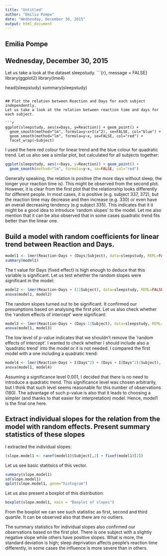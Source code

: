 ```yaml
---
title: "Untitled"
author: "Emilia Pompe"
date: "Wednesday, December 30, 2015"
output: html_document
---
```


## Emilia Pompe
## Wednesday, December 30, 2015

Let us take a look at the dataset sleepstudy.
```{r}, message = FALSE}
library(ggplot2)
library(lme4)

head(sleepstudy)
summary(sleepstudy)
```

## Plot the relation between Reaction and Days for each subject independently.
Let us take a look at the relation between reaction time and days for each subject.

```r
ggplot(sleepstudy, aes(x=Days, y=Reaction)) + geom_point() + 
  geom_smooth(method="lm", formula=y~x+I(x^2), se=FALSE, col="blue") + 
  geom_smooth(method="lm", formula=y~x, se=FALSE, col="red") +
  facet_wrap(~Subject)
```

I used the here red colour for linear trend and the blue colour for quadratic trend. Let us also see a similar plot, but calculated for all subjects together:

```r
ggplot(sleepstudy, aes(x=Days, y=Reaction)) + geom_point() + 
  geom_smooth(method="lm", formula=y~x, se=FALSE, col="red")
```

Generally speaking, the relation is positive (the more days without sleep, the longer your reaction time is). This might be observed from the second plot. However, it is clear from the first plot that the relationship looks differently for different people. In most cases, it is positive (e.g. subject 337, 372), but the reaction time may decrease and then increase (e.g. 330) or even have an overall decreasing tendency (e.g subject 335). This indicates that it it might be a good idea to introduce 'random slopes' to the model.
Let me also mention that it can be also observed that in some cases quadratic trend fits better than the linear one.

## Build a model with random coefficients for linear trend between Reaction and Days.
```r
model1 <- lmer(Reaction~Days + (Days|Subject), data=sleepstudy, REML=FALSE)
summary(model1)
```

The t value for Days (fixed effect) is high enough to deduce that this variable is significant. Let us test whether the random slopes were significant in the model:
```r
model2 <- lmer(Reaction~Days + (1|Subject), data=sleepstudy, REML=FALSE)
anova(model1, model2)
```

The random slopes turned out to be significant. It confirmed our presumptions based on analysing the first plot. Let us also check whether the 'random effects of intercept' were significant:

```r
model3 <- lmer(Reaction~Days + (Days-1|Subject), data=sleepstudy, REML=FALSE)
anova(model1, model3)
```

The low level of p-value indicates that we shouldn't remove the 'random effects of intercept'. 
I wanted to check whether I should include also a 'quadratic trend' into the model or it is not needed. I compared the first model with a one including a quadratic trend:

```r
model4 <- lmer(Reaction~Days + I(Days^2) + (Days + I(Days^2)|Subject), data=sleepstudy, REML=FALSE)
anova(model1, model4)
```

Assuming a significance level 0.001, I decided that there is no need to introduce a quadratic trend. This significance level was chosen arbitrarily, but I think that such level seems reasonable for this number of observations (180). The advantage of such p-value is also that it leads to choosing a simpler (and thanks to that easier for interpretation) model. Hence, model1 is the final one here.

## Extract individual slopes for the relation from the model with random effects. Present summary statistics of these slopes

I extracted the individual slopes:
```r
(slope.model1 <- ranef(model1)$Subject[,2] + fixef(model1)[2])
```

Let us see basic statitsics of this vector.
```r
summary(slope.model1)
sd(slope.model1)
qplot(slope.model1, geom="histogram")
```

Let us also present a boxplot of this distribution:
```r
boxplot(slope.model1, main = "Boxplot of slopes")
```

From the boxplot we can see such statistisc as first, second and third quartile. It can be observed also that there are no outliers.

The summary statistics for individual slopes also confirmed our observations based on the first plot. There is one subject with a slightly negative slope while others have positive slopes. What is more, the standard deviation is high; sleep deprivation affects people's reaction time differently, in some cases the influence is more severe than in others. 
